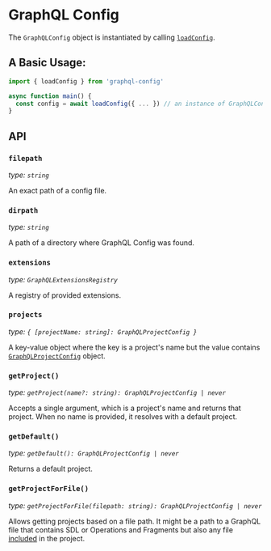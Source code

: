 # GraphQL Config

The `GraphQLConfig` object is instantiated by calling [`loadConfig`](author-load-config).

## A Basic Usage:

```ts filename="ts"
import { loadConfig } from 'graphql-config'

async function main() {
  const config = await loadConfig({ ... }) // an instance of GraphQLConfig
}
```

## API

### `filepath`

_type: `string`_

An exact path of a config file.

### `dirpath`

_type: `string`_

A path of a directory where GraphQL Config was found.

### `extensions`

_type: `GraphQLExtensionsRegistry`_

A registry of provided extensions.

### `projects`

_type: `{ [projectName: string]: GraphQLProjectConfig }`_

A key-value object where the key is a project's name but the value contains [`GraphQLProjectConfig`](api-graphql-project-config) object.

### `getProject()`

_type: `getProject(name?: string): GraphQLProjectConfig | never`_

Accepts a single argument, which is a project's name and returns that project. When no name is provided, it resolves with a default project.

### `getDefault()`

_type: `getDefault(): GraphQLProjectConfig | never`_

Returns a default project.

### `getProjectForFile()`

_type: `getProjectForFile(filepath: string): GraphQLProjectConfig | never`_

Allows getting projects based on a file path. It might be a path to a GraphQL file that contains SDL or Operations and Fragments but also any file [included](../user/user-usage#include-exclude) in the project.
